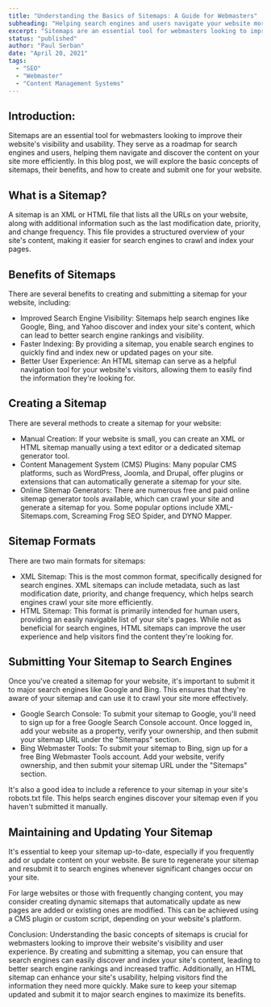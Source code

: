 ```yaml
---
title: "Understanding the Basics of Sitemaps: A Guide for Webmasters"
subheading: "Helping search engines and users navigate your website more efficiently."
excerpt: "Sitemaps are an essential tool for webmasters looking to improve their website's visibility and usability. They serve as a roadmap for search engines and users, helping them navigate and discover the content on your site more efficiently. In this blog post, we will explore the basic concepts of sitemaps, their benefits, and how to create and submit one for your website."
status: "published"
author: "Paul Serban"
date: "April 20, 2021"
tags:
  - "SEO"
  - "Webmaster"
  - "Content Management Systems"
---
```


## Introduction:

Sitemaps are an essential tool for webmasters looking to improve their website's visibility and usability. They serve as a roadmap for search engines and users, helping them navigate and discover the content on your site more efficiently. In this blog post, we will explore the basic concepts of sitemaps, their benefits, and how to create and submit one for your website.

## What is a Sitemap?
A sitemap is an XML or HTML file that lists all the URLs on your website, along with additional information such as the last modification date, priority, and change frequency. This file provides a structured overview of your site's content, making it easier for search engines to crawl and index your pages.

## Benefits of Sitemaps
There are several benefits to creating and submitting a sitemap for your website, including:

- Improved Search Engine Visibility: Sitemaps help search engines like Google, Bing, and Yahoo discover and index your site's content, which can lead to better search engine rankings and visibility.
- Faster Indexing: By providing a sitemap, you enable search engines to quickly find and index new or updated pages on your site.
- Better User Experience: An HTML sitemap can serve as a helpful navigation tool for your website's visitors, allowing them to easily find the information they're looking for.

## Creating a Sitemap
There are several methods to create a sitemap for your website:

- Manual Creation: If your website is small, you can create an XML or HTML sitemap manually using a text editor or a dedicated sitemap generator tool.
- Content Management System (CMS) Plugins: Many popular CMS platforms, such as WordPress, Joomla, and Drupal, offer plugins or extensions that can automatically generate a sitemap for your site.
- Online Sitemap Generators: There are numerous free and paid online sitemap generator tools available, which can crawl your site and generate a sitemap for you. Some popular options include XML-Sitemaps.com, Screaming Frog SEO Spider, and DYNO Mapper.

## Sitemap Formats
There are two main formats for sitemaps:

- XML Sitemap: This is the most common format, specifically designed for search engines. XML sitemaps can include metadata, such as last modification date, priority, and change frequency, which helps search engines crawl your site more efficiently.
- HTML Sitemap: This format is primarily intended for human users, providing an easily navigable list of your site's pages. While not as beneficial for search engines, HTML sitemaps can improve the user experience and help visitors find the content they're looking for.

## Submitting Your Sitemap to Search Engines
Once you've created a sitemap for your website, it's important to submit it to major search engines like Google and Bing. This ensures that they're aware of your sitemap and can use it to crawl your site more effectively.

- Google Search Console: To submit your sitemap to Google, you'll need to sign up for a free Google Search Console account. Once logged in, add your website as a property, verify your ownership, and then submit your sitemap URL under the "Sitemaps" section.
- Bing Webmaster Tools: To submit your sitemap to Bing, sign up for a free Bing Webmaster Tools account. Add your website, verify ownership, and then submit your sitemap URL under the "Sitemaps" section.

It's also a good idea to include a reference to your sitemap in your site's robots.txt file. This helps search engines discover your sitemap even if you haven't submitted it manually.

## Maintaining and Updating Your Sitemap

It's essential to keep your sitemap up-to-date, especially if you frequently add or update content on your website. Be sure to regenerate your sitemap and resubmit it to search engines whenever significant changes occur on your site.

For large websites or those with frequently changing content, you may consider creating dynamic sitemaps that automatically update as new pages are added or existing ones are modified. This can be achieved using a CMS plugin or custom script, depending on your website's platform.

Conclusion:
Understanding the basic concepts of sitemaps is crucial for webmasters looking to improve their website's visibility and user experience. By creating and submitting a sitemap, you can ensure that search engines can easily discover and index your site's content, leading to better search engine rankings and increased traffic. Additionally, an HTML sitemap can enhance your site's usability, helping visitors find the information they need more quickly. Make sure to keep your sitemap updated and submit it to major search engines to maximize its benefits.